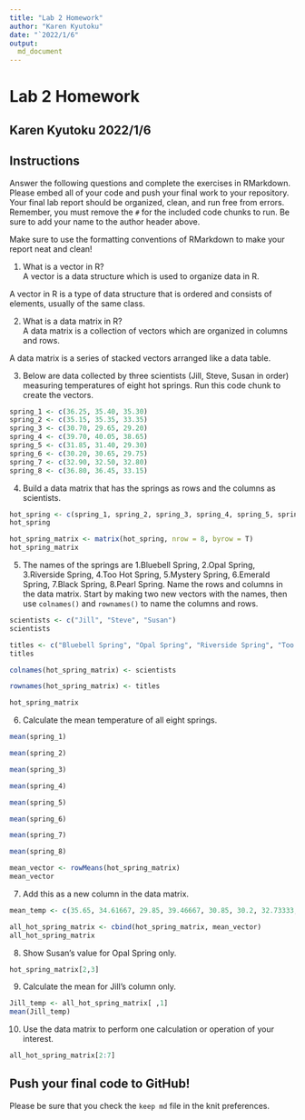 ```yaml
---
title: "Lab 2 Homework"
author: "Karen Kyutoku"
date: "`2022/1/6"
output:
  md_document
---
```

# Lab 2 Homework
## Karen Kyutoku  2022/1/6

## Instructions
Answer the following questions and complete the exercises in RMarkdown. Please embed all of your code and push your final work to your repository. Your final lab report should be organized, clean, and run free from errors. Remember, you must remove the `#` for the included code chunks to run. Be sure to add your name to the author header above.  

Make sure to use the formatting conventions of RMarkdown to make your report neat and clean!  

1. What is a vector in R?  
A vector is a data structure which is used to organize data in R.

A vector in R is a type of data structure that is ordered and consists of elements, usually of the same class.

2. What is a data matrix in R?  
A data matrix is a collection of vectors which are organized in columns and rows.

A data matrix is a series of stacked vectors arranged like a data table.

3. Below are data collected by three scientists (Jill, Steve, Susan in order) measuring temperatures of eight hot springs. Run this code chunk to create the vectors.  
```r
spring_1 <- c(36.25, 35.40, 35.30)
spring_2 <- c(35.15, 35.35, 33.35)
spring_3 <- c(30.70, 29.65, 29.20)
spring_4 <- c(39.70, 40.05, 38.65)
spring_5 <- c(31.85, 31.40, 29.30)
spring_6 <- c(30.20, 30.65, 29.75)
spring_7 <- c(32.90, 32.50, 32.80)
spring_8 <- c(36.80, 36.45, 33.15)
```

4. Build a data matrix that has the springs as rows and the columns as scientists.  
```r
hot_spring <- c(spring_1, spring_2, spring_3, spring_4, spring_5, spring_6, spring_7, spring_8)
hot_spring
```

```r
hot_spring_matrix <- matrix(hot_spring, nrow = 8, byrow = T)
hot_spring_matrix
```

5. The names of the springs are 1.Bluebell Spring, 2.Opal Spring, 3.Riverside Spring, 4.Too Hot Spring, 5.Mystery Spring, 6.Emerald Spring, 7.Black Spring, 8.Pearl Spring. Name the rows and columns in the data matrix. Start by making two new vectors with the names, then use `colnames()` and `rownames()` to name the columns and rows.
```r
scientists <- c("Jill", "Steve", "Susan")
scientists
```
```r
titles <- c("Bluebell Spring", "Opal Spring", "Riverside Spring", "Too Hot Spring", "Mystery Spring", "Emerald Spring", "Black Spring", "Pearl Spring")
titles
```

```r
colnames(hot_spring_matrix) <- scientists
```

```r
rownames(hot_spring_matrix) <- titles
```

```r
hot_spring_matrix
```

6. Calculate the mean temperature of all eight springs.
```r
mean(spring_1)
```
```r
mean(spring_2)
```
```r
mean(spring_3)
```
```r
mean(spring_4)
```
```r
mean(spring_5)
```
```r
mean(spring_6)
```
```r
mean(spring_7)
```
```r
mean(spring_8)
```
```r
mean_vector <- rowMeans(hot_spring_matrix)
mean_vector
```


7. Add this as a new column in the data matrix.  
```r
mean_temp <- c(35.65, 34.61667, 29.85, 39.46667, 30.85, 30.2, 32.73333, 35.46667)
```

```r
all_hot_spring_matrix <- cbind(hot_spring_matrix, mean_vector)
all_hot_spring_matrix
```

8. Show Susan's value for Opal Spring only.
```r
hot_spring_matrix[2,3]
```

9. Calculate the mean for Jill's column only.  
```r
Jill_temp <- all_hot_spring_matrix[ ,1]
mean(Jill_temp)
```

10. Use the data matrix to perform one calculation or operation of your interest.
```r
all_hot_spring_matrix[2:7]
```


## Push your final code to GitHub!
Please be sure that you check the `keep md` file in the knit preferences.  